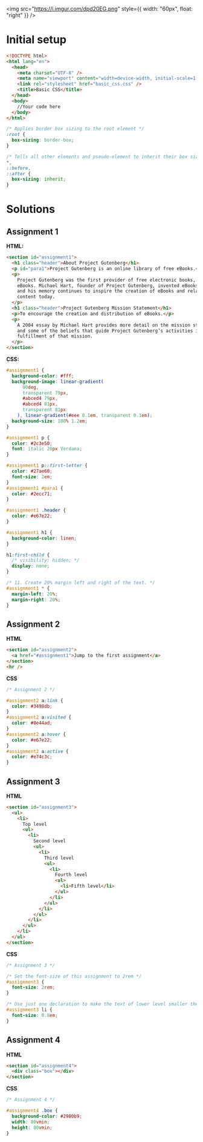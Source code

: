 <img
  src="https://i.imgur.com/dpd20EG.png"
  style={{ width: "60px", float: "right" }}
/>
# Initial setup

```html
<!DOCTYPE html>
<html lang="en">
  <head>
    <meta charset="UTF-8" />
    <meta name="viewport" content="width=device-width, initial-scale=1.0" />
    <link rel="stylesheet" href="basic_css.css" />
    <title>Basic CSS</title>
  </head>
  <body>
    //Your code here
  </body>
</html>
```

```css
/* Applies border box sizing to the root element */
:root {
  box-sizing: border-box;
}

/* Tells all other elements and pseudo-element to inherit their box sizing */
*,
::before,
::after {
  box-sizing: inherit;
}
```

# Solutions

## Assignment 1

**HTML:**

```html
<section id="assignment1">
  <h1 class="header">About Project Gutenberg</h1>
  <p id="para1">Project Gutenberg is an online library of free eBooks.</p>
  <p>
    Project Gutenberg was the first provider of free electronic books, or
    eBooks. Michael Hart, founder of Project Gutenberg, invented eBooks in 1971
    and his memory continues to inspire the creation of eBooks and related
    content today.
  </p>
  <h1 class="header">Project Gutenberg Mission Statement</h1>
  <p>To encourage the creation and distribution of eBooks.</p>
  <p>
    A 2004 essay by Michael Hart provides more detail on the mission statement,
    and some of the beliefs that guide Project Gutenberg’s activities in
    fulfillment of that mission.
  </p>
</section>
```

**CSS:**

```css
#assignment1 {
  background-color: #fff;
  background-image: linear-gradient(
      90deg,
      transparent 79px,
      #abced4 79px,
      #abced4 81px,
      transparent 81px
    ), linear-gradient(#eee 0.1em, transparent 0.1em);
  background-size: 100% 1.2em;
}

#assignment1 p {
  color: #2c3e50;
  font: italic 20px Verdana;
}

#assignment1 p::first-letter {
  color: #27ae60;
  font-size: 2em;
}
#assignment1 #para1 {
  color: #2ecc71;
}

#assignment1 .header {
  color: #e67e22;
}

#assignment1 h1 {
  background-color: linen;
}

h1:first-child {
  /* visibility: hidden; */
  display: none;
}

/* 11. Create 20% margin left and right of the text. */
#assignment1 * {
  margin-left: 20%;
  margin-right: 20%;
}
```

## Assignment 2

**HTML**

```html
<section id="assignment2">
  <a href="#assignment1">Jump to the first assignment</a>
</section>
<hr />
```

**CSS**

```css
/* Assignment 2 */

#assignment2 a:link {
  color: #3498db;
}
#assignment2 a:visited {
  color: #8e44ad;
}
#assignment2 a:hover {
  color: #e67e22;
}
#assignment2 a:active {
  color: #e74c3c;
}
```

## Assignment 3

**HTML**

```html
<section id="assignment3">
  <ul>
    <li>
      Top level
      <ul>
        <li>
          Second level
          <ul>
            <li>
              Third level
              <ul>
                <li>
                  Fourth level
                  <ul>
                    <li>Fifth level</li>
                  </ul>
                </li>
              </ul>
            </li>
          </ul>
        </li>
      </ul>
    </li>
  </ul>
</section>
```

**CSS**

```css
/* Assignment 3 */

/* Set the font-size of this assignment to 2rem */
#assignment3 {
  font-size: 2rem;
}

/* Use just one declaration to make the text of lower level smaller the higher level */
#assignment3 li {
  font-size: 0.8em;
}
```

## Assignment 4

**HTML**

```html
<section id="assignment4">
  <div class="box"></div>
</section>
```

**CSS**

```css
/* Assignment 4 */

#assignment4 .box {
  background-color: #2980b9;
  width: 80vmin;
  height: 80vmin;
}
```
